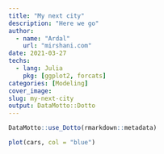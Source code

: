 ```yaml
---
title: "My next city"
description: "Here we go"
author:
  - name: "Ardal"
    url: "mirshani.com"
date: 2021-03-27
techs:
  - lang: Julia
    pkg: [ggplot2, forcats]
categories: [Modeling]
cover_image:
slug: my-next-city
output: DataMotto::Dotto
---
```


```r
DataMotto::use_Dotto(rmarkdown::metadata)
```

<!-- Dot 1 ------------------------------------------------>

```r
plot(cars, col = "blue")
```


